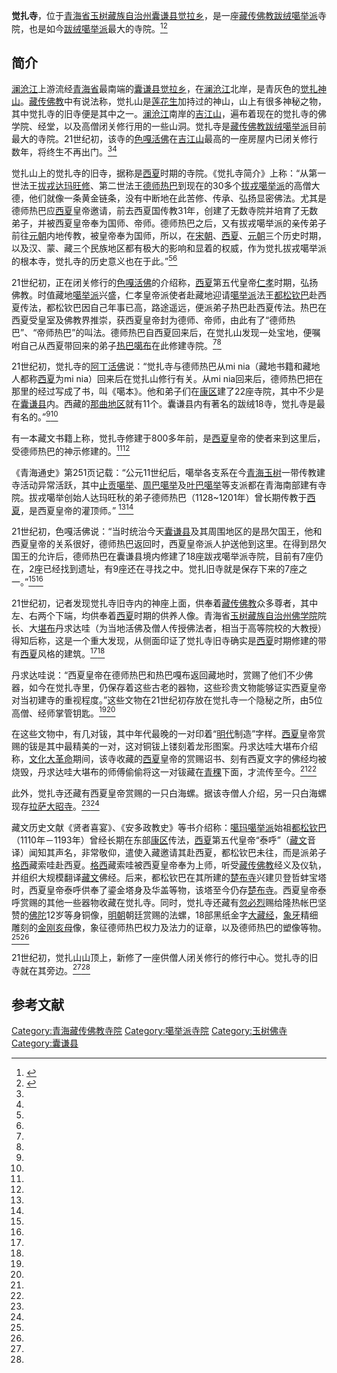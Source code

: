 {{Infobox Tibetan Buddhist monastery
|name =觉扎寺
|image =
|image size = 250px
|alt = 
|caption = 
|t=
|w=
|to = 
|ipa={{IPA|}}
|z=
|thdl=
|e=
|tc=覺扎寺
|s=觉扎寺
|p=
|m=
|k=
|pushpin_map = 
|latd =  | latm =  | lats =  | latNS = 
|longd=  | longm= | longs =| longEW = 
|iso_region = 
|map_caption = 
|mapsize = 
|location_country = 中国
|location = {{CHN}}[[青海省|青海省]][[玉树藏族自治州|玉树藏族自治州]][[囊谦县|囊谦县]][[觉拉乡|觉拉乡]]
|coordinates_display =
|founded_by =
|date_founded =
|date_renovated =
|sect = [[跋绒噶举派|跋绒噶举派]]
|mather =
|children =
|dedicated_to = 
|tulku =[[色嘎活佛|色嘎活佛]]<br>[[阿丁活佛|阿丁活佛]]
|head_lama = 
|head_mgh =
|no._of_monks = 
|architecture = 
|festivals =
|footnotes = 
}}

'''觉扎寺'''，位于[[青海省|青海省]][[玉树藏族自治州|玉树藏族自治州]][[囊谦县|囊谦县]][[觉拉乡|觉拉乡]]，是一座[[藏传佛教|藏传佛教]][[跋绒噶举派|跋绒噶举派]]寺院，也是如今[[跋绒噶举派|跋绒噶举派]]最大的寺院。<ref name=fywz>{{Cite web |url=http://www.foyuan.net/article-170766-1.html |title=澜沧江边的觉扎寺，佛缘网站，2010-12-25 |access-date=2013-08-13 |archive-date=2016-03-04 |archive-url=https://web.archive.org/web/20160304191432/http://www.foyuan.net/article-170766-1.html |dead-url=no }}</ref><ref name=jzs>{{Cite web |url=http://www.mzb.com.cn/zgmzb/html/2009-01/16/content_58459.htm |title=来自青藏高原的——西夏大发现，中国民族报，2009年1月16日 |access-date=2013年8月13日 |archive-date=2016年3月4日 |archive-url=https://web.archive.org/web/20160304120730/http://www.mzb.com.cn/zgmzb/html/2009-01/16/content_58459.htm |dead-url=no }}</ref>

==简介==
[[澜沧江|澜沧江]]上游流经[[青海省|青海省]]最南端的[[囊谦县|囊谦县]][[觉拉乡|觉拉乡]]，在[[澜沧江|澜沧江]]北岸，是青灰色的[[觉扎山|觉扎神山]]。[[藏传佛教|藏传佛教]]中有说法称，觉扎山是[[莲花生|莲花生]]加持过的神山，山上有很多神秘之物，其中觉扎寺的旧寺便是其中之一。[[澜沧江|澜沧江]]南岸的[[吉江山|吉江山]]，遍布着现在的觉扎寺的佛学院、经堂，以及高僧闭关修行用的一些山洞。觉扎寺是[[藏传佛教|藏传佛教]][[跋绒噶举派|跋绒噶举派]]目前最大的寺院。21世纪初，该寺的[[色嘎活佛|色嘎活佛]]在[[吉江山|吉江山]]最高的一座房屋内已闭关修行数年，将终生不再出门。<ref name=fywz/><ref name=jzs/>

觉扎山上的觉扎寺的旧寺，据称是[[西夏|西夏]]时期的寺院。《觉扎寺简介》上称：“从第一世法王[[跋绒巴·达玛旺久|拔戎达玛旺修]]、第二世法王[[德师热巴|德师热巴]]到现在的30多个[[跋绒噶举派|拔戎噶举派]]的高僧大德，他们就像一条黄金链条，没有中断地在此苦修、传承、弘扬显密佛法。尤其是德师热巴应[[西夏|西夏]]皇帝邀请，前去西夏国传教31年，创建了无数寺院并培育了无数弟子，并被西夏皇帝奉为国师、帝师。德师热巴之后，又有拔戎噶举派的亲传弟子前往[[元朝|元朝]]内地传教，被皇帝奉为国师，所以，在[[宋朝|宋朝]]、[[西夏|西夏]]、[[元朝|元朝]]三个历史时期，以及汉、蒙、藏三个民族地区都有极大的影响和显着的权威，作为觉扎拔戎噶举派的根本寺，觉扎寺的历史意义也在于此。”<ref name=fywz/><ref name=jzs/>

21世纪初，正在闭关修行的[[色嘎活佛|色嘎活佛]]的介绍称，[[西夏|西夏]]第五代皇帝[[夏仁宗|仁孝]]时期，弘扬佛教。时值藏地[[噶举派|噶举派]]兴盛，仁孝皇帝派使者赴藏地迎请[[噶举派|噶举派]]法王[[都松钦巴|都松钦巴]]赴西夏传法，都松钦巴因自己年事已高，路途遥远，便派弟子热巴赴西夏传法。热巴在西夏受皇室及佛教界推崇，获西夏皇帝封为德师、帝师，由此有了“德师热巴”、“帝师热巴”的叫法。德师热巴自西夏回来后，在觉扎山发现一处宝地，便嘱咐自己从西夏带回来的弟子[[热巴噶布|热巴噶布]]在此修建寺院。<ref name=fywz/><ref name=jzs/>

21世纪初，觉扎寺的[[阿丁活佛|阿丁活佛]]说：“觉扎寺与德师热巴从mi nia（藏地书籍和藏地人都称[[西夏|西夏]]为mi nia）回来后在觉扎山修行有关。从mi nia回来后，德师热巴把在那里的经过写成了书，叫《噶本》。他和弟子们在[[康区|康区]]建了22座寺院，其中不少是在[[囊谦县|囊谦县]]内。西藏的[[那曲地区|那曲地区]]就有11个。囊谦县内有著名的跋绒18寺，觉扎寺是最有名的。”<ref name=fywz/><ref name=jzs/>

有一本藏文书籍上称，觉扎寺修建于800多年前，是[[西夏|西夏]]皇帝的使者来到这里后，受德师热巴的神示修建的。<ref name=fywz/><ref name=jzs/>

《青海通史》第251页记载：“公元11世纪后，噶举各支系在今[[青海|青海]][[玉树|玉树]]一带传教建寺活动异常活跃，其中[[直贡噶举派|止贡噶举]]、[[竹巴噶举派|周巴噶举]]及[[叶巴噶举派|叶巴噶举]]等支派都在青海南部建有寺院。拔戎噶举创始人达玛旺秋的弟子德师热巴（1128~1201年）曾长期传教于[[西夏|西夏]]，是西夏皇帝的灌顶师。” <ref name=fywz/><ref name=jzs/>

21世纪初，色嘎活佛说：“当时统治今天[[囊谦县|囊谦县]]及其周围地区的是昂欠国王，他和西夏皇帝的关系很好，德师热巴返回时，西夏皇帝派人护送他到这里。在得到昂欠国王的允许后，德师热巴在囊谦县境内修建了18座跋戎噶举派寺院，目前有7座仍在，2座已经找到遗址，有9座还在寻找之中。觉扎旧寺就是保存下来的7座之一。”<ref name=fywz/><ref name=jzs/>

21世纪初，记者发现觉扎寺旧寺内的神座上面，供奉着[[藏传佛教|藏传佛教]]众多尊者，其中左、右两个下端，均供奉着[[西夏|西夏]]时期的供养人像。青海省[[玉树藏族自治州佛学院|玉树藏族自治州佛学院]]院长、大[[堪布|堪布]]丹求达哇（为当地活佛及僧人传授佛法者，相当于高等院校的大教授）得知后称，这是一个重大发现，从侧面印证了觉扎寺旧寺确实是[[西夏|西夏]]时期修建的带有[[西夏|西夏]]风格的建筑。<ref name=fywz/><ref name=jzs/>

丹求达哇说：“西夏皇帝在德师热巴和热巴嘎布返回藏地时，赏赐了他们不少佛器，如今在觉扎寺里，仍保存着这些古老的器物，这些珍贵文物能够证实西夏皇帝对当初建寺的重视程度。”这些文物在21世纪初存放在觉扎寺一个隐秘之所，由5位高僧、经师掌管钥匙。<ref name=fywz/><ref name=jzs/>

在这些文物中，有几对钹，其中年代最晚的一对印着“[[明代|明代]]制造”字样。[[西夏|西夏]]皇帝赏赐的钹是其中最精美的一对，这对铜钹上镂刻着龙形图案。丹求达哇大堪布介绍称，[[文化大革命|文化大革命]]期间，该寺收藏的[[西夏|西夏]]皇帝的赏赐诏书、刻有西夏文字的佛经均被烧毁，丹求达哇大堪布的师傅偷偷将这一对钹藏在[[青稞|青稞]]下面，才流传至今。<ref name=fywz/><ref name=jzs/>

此外，觉扎寺还藏有西夏皇帝赏赐的一只白海螺。据该寺僧人介绍，另一只白海螺现存[[拉萨|拉萨]][[大昭寺|大昭寺]]。<ref name=fywz/><ref name=jzs/>

藏文历史文献《贤者喜宴》、《安多政教史》等书介绍称：[[噶玛噶举派|噶玛噶举派]]始祖[[都松钦巴|都松钦巴]]（1110年－1193年）曾经长期在东部[[康区|康区]]传法，[[西夏|西夏]]第五代皇帝“泰呼”（[[藏文|藏文]]音译）闻知其声名，非常敬仰，遣使入藏邀请其赴西夏，都松钦巴未往，而是派弟子[[格西|格西]]藏索哇赴西夏。[[格西|格西]]藏索哇被西夏皇帝奉为上师，听受[[藏传佛教|藏传佛教]]经义及仪轨，并组织大规模翻译[[藏文|藏文]]佛经。后来，都松钦巴在其所建的[[楚布寺|楚布寺]]兴建贝登哲蚌宝塔时，西夏皇帝泰呼供奉了鎏金塔身及华盖等物，该塔至今仍存[[楚布寺|楚布寺]]。西夏皇帝泰呼赏赐的其他一些器物收藏在觉扎寺。同时，觉扎寺还藏有[[忽必烈|忽必烈]]赐给隆热帐巴坚赞的[[佛陀|佛陀]]12岁等身铜像，[[明朝|明朝]]朝廷赏赐的法螺，18部黑纸金字[[大藏经|大藏经]]，[[象牙|象牙]]精细雕刻的[[金刚亥母|金刚亥母]]像，象征德师热巴权力及法力的证章，以及德师热巴的塑像等物。<ref name=fywz/><ref name=jzs/>

21世纪初，觉扎山山顶上，新修了一座供僧人闭关修行的修行中心。觉扎寺的旧寺就在其旁边。<ref name=fywz/><ref name=jzs/>

==参考文献==
{{reflist}}

[[Category:青海藏传佛教寺院|Category:青海藏传佛教寺院]]
[[Category:噶举派寺院|Category:噶举派寺院]]
[[Category:玉树佛寺|Category:玉树佛寺]]
[[Category:囊谦县|Category:囊谦县]]